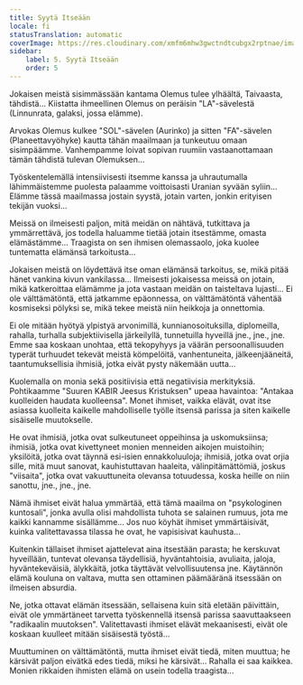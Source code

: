 ```yaml
---
title: Syytä Itseään
locale: fi
statusTranslation: automatic
coverImage: https://res.cloudinary.com/xmfm6mhw3gwctndtcubgx2rptnae/image/upload/v1740468922/small_cover_tratado_de_psicologia_revolucionaria_a4c0dca4e0.webp
sidebar:
    label: 5. Syytä Itseään
    order: 5
---
```

Jokaisen meistä sisimmässään kantama Olemus tulee ylhäältä, Taivaasta, tähdistä... Kiistatta ihmeellinen Olemus on peräisin "LA"-sävelestä (Linnunrata, galaksi, jossa elämme).

Arvokas Olemus kulkee "SOL"-sävelen (Aurinko) ja sitten "FA"-sävelen (Planeettavyöhyke) kautta tähän maailmaan ja tunkeutuu omaan sisimpäämme. Vanhempamme loivat sopivan ruumiin vastaanottamaan tämän tähdistä tulevan Olemuksen...

Työskentelemällä intensiivisesti itsemme kanssa ja uhrautumalla lähimmäistemme puolesta palaamme voittoisasti Uranian syvään syliin... Elämme tässä maailmassa jostain syystä, jotain varten, jonkin erityisen tekijän vuoksi...

Meissä on ilmeisesti paljon, mitä meidän on nähtävä, tutkittava ja ymmärrettävä, jos todella haluamme tietää jotain itsestämme, omasta elämästämme... Traagista on sen ihmisen olemassaolo, joka kuolee tuntematta elämänsä tarkoitusta...

Jokaisen meistä on löydettävä itse oman elämänsä tarkoitus, se, mikä pitää hänet vankina kivun vankilassa... Ilmeisesti jokaisessa meissä on jotain, mikä katkeroittaa elämämme ja jota vastaan meidän on taisteltava lujasti... Ei ole välttämätöntä, että jatkamme epäonnessa, on välttämätöntä vähentää kosmiseksi pölyksi se, mikä tekee meistä niin heikkoja ja onnettomia.

Ei ole mitään hyötyä ylpistyä arvonimillä, kunnianosoituksilla, diplomeilla, rahalla, turhalla subjektiivisella järkeilyllä, tunnetuilla hyveillä jne., jne., jne. Emme saa koskaan unohtaa, että tekopyhyys ja väärän persoonallisuuden typerät turhuudet tekevät meistä kömpelöitä, vanhentuneita, jälkeenjääneitä, taantumuksellisia ihmisiä, jotka eivät pysty näkemään uutta...

Kuolemalla on monia sekä positiivisia että negatiivisia merkityksiä. Pohtikaamme "Suuren KABIR Jeesus Kristuksen" upeaa havaintoa: "Antakaa kuolleiden haudata kuolleensa". Monet ihmiset, vaikka elävät, ovat itse asiassa kuolleita kaikelle mahdolliselle työlle itsensä parissa ja siten kaikelle sisäiselle muutokselle.

He ovat ihmisiä, jotka ovat sulkeutuneet oppeihinsa ja uskomuksiinsa; ihmisiä, jotka ovat kivettyneet monien menneiden aikojen muistoihin; yksilöitä, jotka ovat täynnä esi-isien ennakkoluuloja; ihmisiä, jotka ovat orjia sille, mitä muut sanovat, kauhistuttavan haaleita, välinpitämättömiä, joskus "viisaita", jotka ovat vakuuttuneita olevansa totuudessa, koska heille on niin sanottu, jne., jne., jne.

Nämä ihmiset eivät halua ymmärtää, että tämä maailma on "psykologinen kuntosali", jonka avulla olisi mahdollista tuhota se salainen rumuus, jota me kaikki kannamme sisällämme... Jos nuo köyhät ihmiset ymmärtäisivät, kuinka valitettavassa tilassa he ovat, he vapisisivat kauhusta...

Kuitenkin tällaiset ihmiset ajattelevat aina itsestään parasta; he kerskuvat hyveillään, tuntevat olevansa täydellisiä, hyväntahtoisia, avuliaita, jaloja, hyväntekeväisiä, älykkäitä, jotka täyttävät velvollisuutensa jne. Käytännön elämä kouluna on valtava, mutta sen ottaminen päämääränä itsessään on ilmeisen absurdia.

Ne, jotka ottavat elämän itsessään, sellaisena kuin sitä eletään päivittäin, eivät ole ymmärtäneet tarvetta työskennellä itsensä parissa saavuttaakseen "radikaalin muutoksen". Valitettavasti ihmiset elävät mekaanisesti, eivät ole koskaan kuulleet mitään sisäisestä työstä...

Muuttuminen on välttämätöntä, mutta ihmiset eivät tiedä, miten muuttua; he kärsivät paljon eivätkä edes tiedä, miksi he kärsivät... Rahalla ei saa kaikkea. Monien rikkaiden ihmisten elämä on usein todella traagista...

